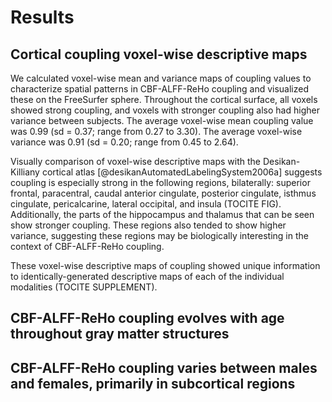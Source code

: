 # Results

## Cortical coupling voxel-wise descriptive maps
  We calculated voxel-wise mean and variance maps of coupling values to characterize spatial patterns in CBF-ALFF-ReHo coupling and visualized these on the FreeSurfer sphere. Throughout the cortical surface, all voxels showed strong coupling, and voxels with stronger coupling also had higher variance between subjects. The average voxel-wise mean coupling value was 0.99 (sd = 0.37; range from 0.27 to 3.30). The average voxel-wise variance was 0.91 (sd = 0.20; range from 0.45 to 2.64).
  
  Visually comparison of voxel-wise descriptive maps with the Desikan-Killiany cortical atlas [@desikanAutomatedLabelingSystem2006a] suggests coupling is especially strong in the following regions, bilaterally: superior frontal, paracentral, caudal anterior cingulate, posterior cingulate, isthmus cingulate, pericalcarine, lateral occipital, and insula (TOCITE FIG). Additionally, the parts of the hippocampus and thalamus that can be seen show stronger coupling. These regions also tended to show higher variance,  suggesting these regions may be biologically interesting in the context of CBF-ALFF-ReHo coupling.
  
  These voxel-wise descriptive maps of coupling showed unique information to identically-generated descriptive maps of each of the individual modalities (TOCITE SUPPLEMENT).
  
## CBF-ALFF-ReHo coupling evolves with age throughout gray matter structures

## CBF-ALFF-ReHo coupling varies between males and females, primarily in subcortical regions
